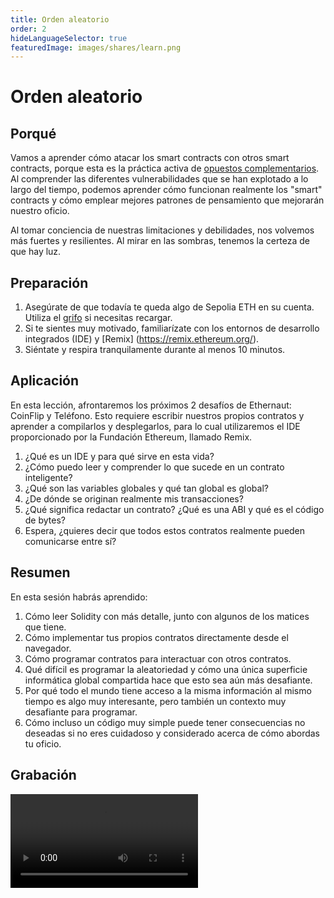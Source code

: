 ```yaml
---
title: Orden aleatorio
order: 2
hideLanguageSelector: true
featuredImage: images/shares/learn.png
---
```


# Orden aleatorio

## Porqué

Vamos a aprender cómo atacar los smart contracts con otros smart contracts, porque esta es la práctica activa de [opuestos complementarios](/learn/module-0/play-of-pattern). Al comprender las diferentes vulnerabilidades que se han explotado a lo largo del tiempo, podemos aprender cómo funcionan realmente los "smart" contracts y cómo emplear mejores patrones de pensamiento que mejorarán nuestro oficio.

Al tomar conciencia de nuestras limitaciones y debilidades, nos volvemos más fuertes y resilientes. Al mirar en las sombras, tenemos la certeza de que hay luz.

## Preparación

1. Asegúrate de que todavía te queda algo de Sepolia ETH en su cuenta. Utiliza el [grifo](https://www.alchemy.com/faucets/ethereum-sepolia) si necesitas recargar.
2. Si te sientes muy motivado, familiarízate con los entornos de desarrollo integrados (IDE) y [Remix] (https://remix.ethereum.org/).
3. Siéntate y respira tranquilamente durante al menos 10 minutos.

## Aplicación

En esta lección, afrontaremos los próximos 2 desafíos de Ethernaut: CoinFlip y Teléfono. Esto requiere escribir nuestros propios contratos y aprender a compilarlos y desplegarlos, para lo cual utilizaremos el IDE proporcionado por la Fundación Ethereum, llamado Remix.

1. ¿Qué es un IDE y para qué sirve en esta vida?
2. ¿Cómo puedo leer y comprender lo que sucede en un contrato inteligente?
3. ¿Qué son las variables globales y qué tan global es global?
4. ¿De dónde se originan realmente mis transacciones?
5. ¿Qué significa redactar un contrato? ¿Qué es una ABI y qué es el código de bytes?
6. Espera, ¿quieres decir que todos estos contratos realmente pueden comunicarse entre sí?

## Resumen

En esta sesión habrás aprendido:

1. Cómo leer Solidity con más detalle, junto con algunos de los matices que tiene.
2. Cómo implementar tus propios contratos directamente desde el navegador.
3. Cómo programar contratos para interactuar con otros contratos.
4. Qué difícil es programar la aleatoriedad y cómo una única superficie informática global compartida hace que esto sea aún más desafiante.
5. Por qué todo el mundo tiene acceso a la misma información al mismo tiempo es algo muy interesante, pero también un contexto muy desafiante para programar.
6. Cómo incluso un código muy simple puede tener consecuencias no deseadas si no eres cuidadoso y considerado acerca de cómo abordas tu oficio.

## Grabación

<Video src="https://www.youtube-nocookie.com/embed/xoibbA73050" />

<Aligner center>

<Image alt="Rule 30" src="/images/build/rule_30.png" />

</Aligner>
